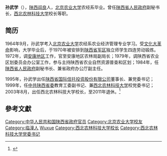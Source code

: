 '''孙武学'''（{{bd|1945年|5月||}}），[[陕西|陕西]][[阎良|阎良]]人，[[北京农业大学|北京农业大学]]农经系毕业。曾任[[陕西省人民政府|陕西省人民政府]]副秘书长，[[西北农林科技大学|西北农林科技大学]]校长等职。

== 简历 ==
1964年9月，孙武学考入[[北京农业大学|北京农业大学]]农经系农业经济管理专业学习。受[[文化大革命|文化大革命]]影响，大学毕业后，于1970年被安排到[[陕西省军区|陕西省军区]]独立师学生四连劳动锻炼。1972年，调[[安康市|安康地区]]工作，官至安康地区农林局副局长；1979年，调陕西省农业区划委员会办公室工作，参与主持陕西省农业自然资源普查和区划；1984年，任[[陕西省人民政府|陕西省人民政府]]副秘书长、兼省政府办公厅副主任。

1995年，孙武学出任[[陕西省国际信托投资股份有限公司|陕西省国际信托投资股份有限公司]]董事长、兼党委书记；1999年，任[[中共陕西省委|中共陕西省委]]教育工委副书记、兼[[西北农林科技大学|西北农林科技大学]]校党委书记；2003年8月，出任西北农林科技大学校长，至2011年退休。<ref>{{Cite web |url=http://edu.people.com.cn/GB/145827/146204/146224/8806719.html |title=西北农林科技大学校长孙武学个人简历 |access-date=2015-01-29 |archive-date=2016-03-04 |archive-url=https://web.archive.org/web/20160304122225/http://edu.people.com.cn/GB/145827/146204/146224/8806719.html |dead-url=no }}</ref>

==參考文獻==
{{reflist}}


{{start box}}
{{s-edu}}
{{s-before|[[陈宗兴|陈宗兴]]}}
{{s-title|[[西北农林科技大学|西北农林科技大学]]校长|2003年8月-2011年1月}}
{{s-after|[[孙其信|孙其信]]}}
{{DEFAULTSORT:Sun Wuxue}}
[[Category:中华人民共和国陕西省政府官员|Category:中华人民共和国陕西省政府官员]]
[[Category:北京农业大学校友|Category:北京农业大学校友]]
[[Category:临潼人|Category:临潼人]]
[[Category:孙姓|Wuxue]]
[[Category:西北农林科技大学校长|Category:西北农林科技大学校长]]
[[Category:西北农林科技大学党委书记|Category:西北农林科技大学党委书记]]